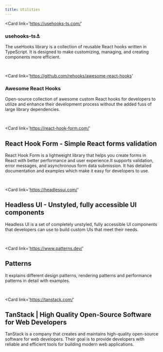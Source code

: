 ```yaml
---
title: Utilities
---
```



<Card 
	link='https://usehooks-ts.com/'
>

### usehooks-ts⚓

The useHooks library is a collection of reusable React hooks written in TypeScript. It is designed to make customizing, managing, and creating components more efficient.

</Card>
<br />

<Card 
	link='https://github.com/rehooks/awesome-react-hooks'
>

### Awesome React Hooks

Open-source collection of awesome custom React hooks for developers to utilize and enhance their development process without the added fuss of large library dependencies.

</Card>

<br />

<Card 
	link='https://react-hook-form.com/'
>

## React Hook Form - Simple React forms validation

React Hook Form is a lightweight library that helps you create forms in React with better performance and user experience.It supports validation, error messages, and asynchronous form data submission. It has detailed documentation and examples which make it easy for developers to use.

</Card>

<br />

<Card 
	link='https://headlessui.com/'
>

## Headless UI - Unstyled, fully accessible UI components

Headless UI is a set of completely unstyled, fully accessible UI components that developers can use to build custom UIs that meet their needs.

</Card>

<br />

<Card 
	link='https://www.patterns.dev/'
>

## Patterns

It explains different design patterns, rendering patterns and performance patterns in detail with examples.

</Card>

<br />

<Card 
	link='https://tanstack.com/'
>

## TanStack | High Quality Open-Source Software for Web Developers

TanStack is a company that creates and maintains high-quality open-source software for web developers. Their goal is to provide developers with reliable and efficient tools for building modern web applications.

</Card>
